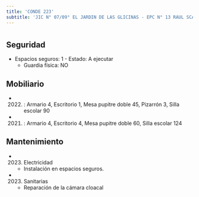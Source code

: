 ```yaml
---
title: 'CONDE 223'
subtitle: 'JIC N° 07/09° EL JARDIN DE LAS GLICINAS - EPC N° 13 RAUL SCALABRINI ORTIZ - CECEP N° 09 (SEDE)'
---
```


#


## Seguridad

*  Espacios seguros: 1 - Estado: A ejecutar 
    + Guardia física: NO





## Mobiliario

*  (2022) : Armario 4, Escritorio 1, Mesa pupitre doble 45, Pizarrón 3, Silla escolar 90 

*  (2021) : Armario 4, Escritorio 4, Mesa pupitre doble 60, Silla escolar 124 





## Mantenimiento

*  (2023) Electricidad 
    + Instalación en espacios seguros.

*  (2023) Sanitarias 
    + Reparación de la cámara cloacal



